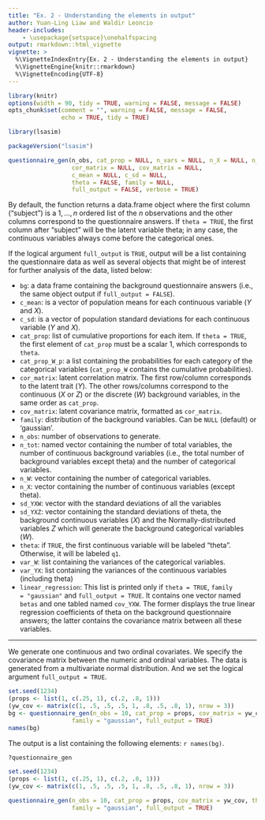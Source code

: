 ---
title: "Ex. 2 - Understanding the elements in output"
author: Yuan-Ling Liaw and Waldir Leoncio
header-includes:
    - \usepackage{setspace}\onehalfspacing
output: rmarkdown::html_vignette
vignette: >
  %\VignetteIndexEntry{Ex. 2 - Understanding the elements in output}
  %\VignetteEngine{knitr::rmarkdown}
  %\VignetteEncoding{UTF-8}
---
```{r setup, include = FALSE, warning = FALSE}
library(knitr)
options(width = 90, tidy = TRUE, warning = FALSE, message = FALSE)
opts_chunk$set(comment = "", warning = FALSE, message = FALSE,
               echo = TRUE, tidy = TRUE)
```

```{r load}
library(lsasim)
```

```{r packageVersion}
packageVersion("lsasim")
```

```{r equation, eval=FALSE}
questionnaire_gen(n_obs, cat_prop = NULL, n_vars = NULL, n_X = NULL, n_W = NULL,
                  cor_matrix = NULL, cov_matrix = NULL,
                  c_mean = NULL, c_sd = NULL,
                  theta = FALSE, family = NULL,
                  full_output = FALSE, verbose = TRUE)
```

By default, the function returns a data.frame object where the first column ("subject") is a $1, \ldots, n$ ordered list of the $n$ observations and the other columns correspond to the questionnaire answers.  If `theta = TRUE`, the first column after "subject" will be the latent variable theta; in any case, the continuous variables always come before the categorical ones.

If the logical argument `full_output` is `TRUE`, output will be a list containing the questionnaire data as well as several objects that might be of interest for further analysis of the data, listed below:

- `bg`: a data frame containing the background questionnaire answers (i.e., the same object output if `full_output = FALSE`).
- `c_mean`: is a vector of population means for each continuous variable ($Y$ and $X$).
- `c_sd`: is a vector of population standard deviations for each continuous variable ($Y$ and $X$).
- `cat_prop`: list of cumulative proportions for each item. If `theta = TRUE`, the first element of `cat_prop` must be a scalar 1, which corresponds to `theta`.
- `cat_prop_W_p`: a list containing the probabilities for each category of the categorical variables (`cat_prop_W` contains the cumulative probabilities).
- `cor_matrix`: latent correlation matrix. The first row/column corresponds to the latent trait ($Y$). The other rows/columns correspond to the continuous ($X$ or $Z$) or the discrete ($W$) background variables, in the same order as `cat_prop`.
- `cov_matrix`: latent covariance matrix, formatted as `cor_matrix`.
- `family`: distribution of the background variables. Can be `NULL` (default) or 'gaussian'.
- `n_obs`: number of observations to generate.
- `n_tot`: named vector containing the number of total variables, the number of continuous background variables (i.e., the total number of background variables except theta) and the number of categorical variables.
- `n_W`: vector containing the number of categorical variables.
- `n_X`: vector containing the number of continuous variables (except theta).
- `sd_YXW`: vector with the standard deviations of all the variables
- `sd_YXZ`: vector containing the standard deviations of theta, the background continuous variables ($X$) and the Normally-distributed variables $Z$ which will generate the background categorical variables ($W$).
- `theta`: if `TRUE`, the first continuous variable will be labeled "theta". Otherwise, it will be labeled `q1`.
- `var_W`: list containing the variances of the categorical variables.
- `var_YX`: list containing the variances of the continuous variables (including theta)
- `linear_regression`: This list is printed only if `theta = TRUE`, `family
          = "gaussian"` and `full_output = TRUE`. It contains one
          vector named `betas` and one tabled named `cov_YXW`. The
          former displays the true linear regression coefficients of
          theta on the background questionnaire answers; the latter
          contains the covariance matrix between all these variables.

---

We generate one continuous and two ordinal covariates. We specify the covariance matrix between the numeric and ordinal variables. The data is generated from a multivariate normal distribution. And we set the logical argument `full_output = TRUE`.

```{r, include = FALSE}
set.seed(1234)
(props <- list(1, c(.25, 1), c(.2, .8, 1)))
(yw_cov <- matrix(c(1, .5, .5, .5, 1, .8, .5, .8, 1), nrow = 3))
bg <- questionnaire_gen(n_obs = 10, cat_prop = props, cov_matrix = yw_cov, theta = TRUE,
                  family = "gaussian", full_output = TRUE)
names(bg)
```

The output is a list containing the following elements: `r names(bg)`.

```{r, eval=FALSE}
?questionnaire_gen
```

```{r ex 1a}
set.seed(1234)
(props <- list(1, c(.25, 1), c(.2, .8, 1)))
(yw_cov <- matrix(c(1, .5, .5, .5, 1, .8, .5, .8, 1), nrow = 3))
```

```{r}
questionnaire_gen(n_obs = 10, cat_prop = props, cov_matrix = yw_cov, theta = TRUE,
                  family = "gaussian", full_output = TRUE)
```

